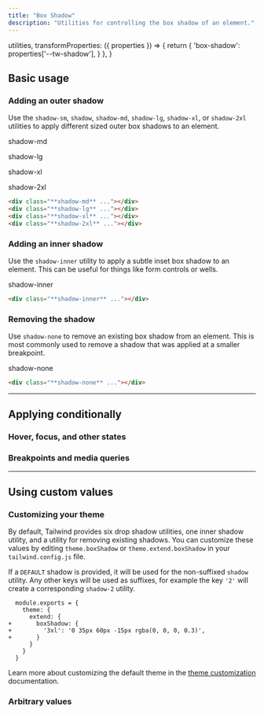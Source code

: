 ```yaml
---
title: "Box Shadow"
description: "Utilities for controlling the box shadow of an element."
---
```



  utilities,
  transformProperties: ({ properties }) => {
    return {
      'box-shadow': properties['--tw-shadow'],
    }
  },
}

## Basic usage

### Adding an outer shadow

Use the `shadow-sm`, `shadow`, `shadow-md`, `shadow-lg`, `shadow-xl`, or `shadow-2xl` utilities to apply different sized outer box shadows to an element.

<Example p="none" lightOnly={true}>
  <div class="flex sm:block overflow-scroll sm:overflow-visible scroll-p-8">
  <div class="flex items-center justify-around gap-12 font-mono font-bold shrink-0 p-8">
    <div class="flex flex-col items-center shrink-0">
      <p class="font-medium text-sm text-gray-500 font-mono text-center mb-3">shadow-md</p>
      <div class="w-24 h-24 rounded-lg bg-white shadow-md"></div>
    </div>
    <div class="flex flex-col items-center shrink-0">
      <p class="font-medium text-sm text-gray-500 font-mono text-center mb-3">shadow-lg</p>
      <div class="w-24 h-24 rounded-lg bg-white shadow-lg"></div>
    </div>
    <div class="flex flex-col items-center shrink-0">
      <p class="font-medium text-sm text-gray-500 font-mono text-center mb-3">shadow-xl</p>
      <div class="w-24 h-24 rounded-lg bg-white shadow-xl"></div>
    </div>
    <div class="flex flex-col items-center shrink-0">
      <p class="font-medium text-sm text-gray-500 font-mono text-center mb-3">shadow-2xl</p>
      <div class="w-24 h-24 rounded-lg bg-white shadow-2xl"></div>
    </div>
  </div>
  </div>
</Example>

```html
<div class="**shadow-md** ..."></div>
<div class="**shadow-lg** ..."></div>
<div class="**shadow-xl** ..."></div>
<div class="**shadow-2xl** ..."></div>
```

### Adding an inner shadow

Use the `shadow-inner` utility to apply a subtle inset box shadow to an element. This can be useful for things like form controls or wells.

<Example lightOnly={true}>
  <div class="flex items-center justify-around gap-4 font-mono font-bold">
    <div class="flex flex-col items-center">
      <p class="font-medium text-sm text-gray-500 font-mono text-center mb-3">shadow-inner</p>
      <div class="w-24 h-24 rounded-lg bg-white shadow-inner ring-1 ring-black/5"></div>
    </div>
  </div>
</Example>

```html
<div class="**shadow-inner** ..."></div>
```

### Removing the shadow

Use `shadow-none` to remove an existing box shadow from an element. This is most commonly used to remove a shadow that was applied at a smaller breakpoint.

<Example lightOnly={true}>
  <div class="flex items-center justify-around gap-4 font-mono font-bold">
    <div class="flex flex-col items-center">
      <p class="font-medium text-sm text-gray-500 font-mono text-center mb-3">shadow-none</p>
      <div class="w-24 h-24 rounded-lg bg-white shadow-none"></div>
    </div>
  </div>
</Example>

```html
<div class="**shadow-none** ..."></div>
```

---

## <Heading ignore>Applying conditionally</Heading>

### <Heading ignore>Hover, focus, and other states</Heading>

<HoverFocusAndOtherStates defaultClass="shadow" featuredClass="shadow-lg" />

### <Heading ignore>Breakpoints and media queries</Heading>

<BreakpointsAndMediaQueries defaultClass="shadow" featuredClass="shadow-lg" />

---

## Using custom values

### Customizing your theme

By default, Tailwind provides six drop shadow utilities, one inner shadow utility, and a utility for removing existing shadows. You can customize these values by editing `theme.boxShadow` or `theme.extend.boxShadow` in your `tailwind.config.js` file.

If a `DEFAULT` shadow is provided, it will be used for the non-suffixed `shadow` utility. Any other keys will be used as suffixes, for example the key `'2'` will create a corresponding `shadow-2` utility.

```diff-js tailwind.config.js
  module.exports = {
    theme: {
      extend: {
+       boxShadow: {
+         '3xl': '0 35px 60px -15px rgba(0, 0, 0, 0.3)',
+       }
      }
    }
  }
```

Learn more about customizing the default theme in the [theme customization](/docs/theme#customizing-the-default-theme) documentation.

### Arbitrary values

<ArbitraryValues property="box-shadow" featuredClass="shadow-[0_35px_60px_-15px_rgba(0,0,0,0.3)]" />
